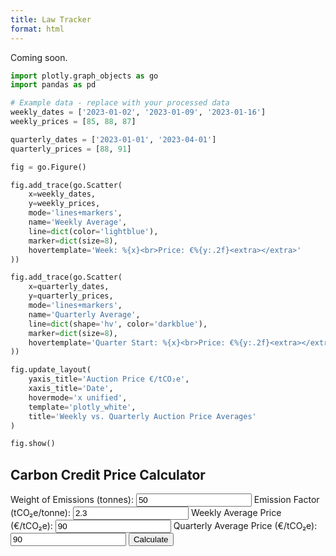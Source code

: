 ```yaml
---
title: Law Tracker
format: html
---
```


Coming soon.

```python
import plotly.graph_objects as go
import pandas as pd

# Example data - replace with your processed data
weekly_dates = ['2023-01-02', '2023-01-09', '2023-01-16']
weekly_prices = [85, 88, 87]

quarterly_dates = ['2023-01-01', '2023-04-01']
quarterly_prices = [88, 91]

fig = go.Figure()

fig.add_trace(go.Scatter(
    x=weekly_dates,
    y=weekly_prices,
    mode='lines+markers',
    name='Weekly Average',
    line=dict(color='lightblue'),
    marker=dict(size=8),
    hovertemplate='Week: %{x}<br>Price: €%{y:.2f}<extra></extra>'
))

fig.add_trace(go.Scatter(
    x=quarterly_dates,
    y=quarterly_prices,
    mode='lines+markers',
    name='Quarterly Average',
    line=dict(shape='hv', color='darkblue'),
    marker=dict(size=8),
    hovertemplate='Quarter Start: %{x}<br>Price: €%{y:.2f}<extra></extra>'
))

fig.update_layout(
    yaxis_title='Auction Price €/tCO₂e',
    xaxis_title='Date',
    hovermode='x unified',
    template='plotly_white',
    title='Weekly vs. Quarterly Auction Price Averages'
)

fig.show()
```

<div id="calculator">
  <h2>Carbon Credit Price Calculator</h2>
  <label>Weight of Emissions (tonnes): <input type="number" id="weight" value="50" min="0" step="any"></label>
  <label>Emission Factor (tCO₂e/tonne): <input type="number" id="ef" value="2.3" step="0.1" min="0"></label>
  <label>Weekly Average Price (€/tCO₂e): <input type="number" id="WeeklyPrice" value="90" step="0.01" min="0"></label>
  <label>Quarterly Average Price (€/tCO₂e): <input type="number" id="QuarterlyPrice" value="90" step="0.01" min="0"></label>
  <button id="calcButton">Calculate</button>
  <p id="result_weekly" class="result"></p>
  <p id="result_quarterly" class="result"></p>
</div>

<script>
  // Wait until the Plotly plot is fully rendered
  document.addEventListener("DOMContentLoaded", function() {
    // Get the Plotly plot div automatically inserted by Quarto/Python
    // The div has class 'plotly' or you can target the first plotly div
    const plotDiv = document.querySelector(".plotly");

    if (!plotDiv) {
      console.error("Plotly plot not found!");
      return;
    }

    plotDiv.on('plotly_click', function(eventData) {
      const point = eventData.points[0];
      const series = point.data.name;
      const value = point.y;

      if(series === 'Weekly Average') {
        document.getElementById('WeeklyPrice').value = value.toFixed(2);
      } else if(series === 'Quarterly Average') {
        document.getElementById('QuarterlyPrice').value = value.toFixed(2);
      }
    });

    document.getElementById('calcButton').addEventListener('click', function() {
      const weight = parseFloat(document.getElementById('weight').value);
      const ef = parseFloat(document.getElementById('ef').value);
      const weeklyPrice = parseFloat(document.getElementById('WeeklyPrice').value);
      const quarterlyPrice = parseFloat(document.getElementById('QuarterlyPrice').value);

      if(isNaN(weight) || isNaN(ef) || isNaN(weeklyPrice) || isNaN(quarterlyPrice)) {
        alert('Please enter valid numbers in all fields.');
        return;
      }

      const totalWeekly = weight * ef * weeklyPrice;
      const totalQuarterly = weight * ef * quarterlyPrice;

      document.getElementById('result_weekly').textContent =
        `Price based on Weekly Average: €${totalWeekly.toFixed(2)}`;

      document.getElementById('result_quarterly').textContent =
        `Price based on Quarterly Average: €${totalQuarterly.toFixed(2)}`;
    });
  });
</script>
